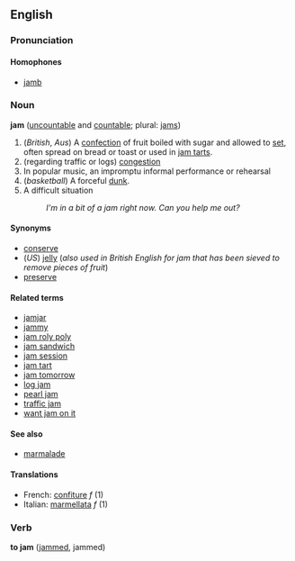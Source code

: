 ==English==
===Pronunciation===   
====Homophones====   
*[[jamb]] 

===Noun===
'''jam''' ([[uncountable]] and [[countable]]; plural: [[jams]])

# (''British'', ''Aus'') A [[confection]] of fruit boiled with sugar and allowed to [[set]], often spread on bread or toast or used in [[jam tart]]s.
# (regarding traffic or logs) [[congestion]]
# In popular music, an impromptu informal performance or rehearsal
# (''basketball'') A forceful [[dunk]].
# A difficult situation
#: ''I'm in a bit of a jam right now.  Can you help me out?''

====Synonyms====
*[[conserve]]
*(''US'') [[jelly]] (''also used in British English for jam that has been sieved to remove pieces of fruit'')
*[[preserve]]

====Related terms====
*[[jamjar]]
*[[jammy]]
*[[jam roly poly]]
*[[jam sandwich]]
*[[jam session]]
*[[jam tart]]
*[[jam tomorrow]]
*[[log jam]]
*[[pearl jam]]
*[[traffic jam]]
*[[want jam on it]]

====See also====
*[[marmalade]]

====Translations====
*French: [[confiture]] ''f'' (1)
*Italian: [[marmellata]] ''f'' (1)

===Verb===
'''to jam''' ([[jammed]], jammed)